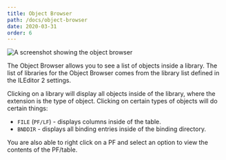 ```yaml
---
title: Object Browser
path: /docs/object-browser
date: 2020-03-31
order: 6
---
```


![A screenshot showing the object browser](./object-browser.png)

The Object Browser allows you to see a list of objects inside a library. The list of libraries for the Object Browser comes from the library list defined in the ILEditor 2 settings.

Clicking on a library will display all objects inside of the library, where the extension is the type of object. Clicking on certain types of objects will do certain things:

- `FILE` (`PF/LF`) - displays columns inside of the table.
- `BNDDIR` - displays all binding entries inside of the binding directory.

You are also able to right click on a PF and select an option to view the contents of the PF/table.
